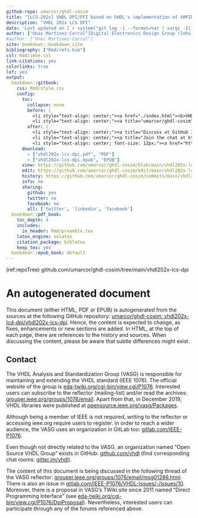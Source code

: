 ```yaml
---
github-repo: umarcor/ghdl-cosim
title: "[LCS-202x] VHDL DPI/FFI based on GHDL's implementation of VHPIDIRECT"
description: "VHDL 202x LCS DPI"
date: 'Last updated on [`r system("git log -1 --format=%at | xargs -I{} date -d @{} +%Y/%m/%d", intern=TRUE)`](https://github.com/umarcor/ghdl-cosim/commit/`r system("git rev-parse HEAD", intern=TRUE)`) and generated on `r format(Sys.time(), "%Y/%m/%d")`'
author: ["Unai Martinez-Corral^[Digital Electronics Design Group ([ehu.eus/gded](https://ehu.eus/gded)), Dept. Electronics Technology, University of the Basque Country ([UPV/EHU](https://ehu.eus)), unai.martinezcorral[at]ehu[dot]eus]"]
#author: ["Unai Martinez-Corral"]
site: bookdown::bookdown_site
bibliography: ["Rmd/refs.bib"]
csl: Rmd/ieee.csl
link-citations: yes
colorlinks: true
lof: yes
output:
  bookdown::gitbook:
    css: Rmd/style.css
    config:
      toc:
        collapse: none
        before: |
          <li style="text-align: center;"><a href="./index.html"><b>VHDL DPI/FFI based on GHDL</b></a></li>
          <li style="text-align: center;"><a title="umarcor/ghdl-cosim" href="https://github.com/umarcor/ghdl-cosim"><img src="https://img.shields.io/badge/umarcor-ghdl--cosim-gray.svg?longCache=true&style=flat-square&logo=github&labelColor=63cda9"></a></li>
        after: |
          <li style="text-align: center;"><a title="Discuss at GitHub Issues" href="https://github.com/umarcor/ghdl-cosim/issues"><img src="https://img.shields.io/github/issues-raw/umarcor/ghdl-cosim?longCache=true&style=flat-square&logo=github&label=Discuss%20at%20GitHub"></a></li>
          <li style="text-align: center;"><a title="Join the chat at https://gitter.im/vhdl/General" href="https://gitter.im/vhdl/General"><img src="https://img.shields.io/badge/Join%20chat-at%20gitter-4db797.svg?longCache=true&style=flat-square&logo=gitter&logoColor=e8ecef"></a></li>
          <li style="text-align: center; font-size: 12px;"><a href="https://github.com/rstudio/bookdown" target="blank"><i>Published with bookdown</i></a></li>
      download:
        - ["vhdl202x-lcs-dpi.pdf", "PDF"]
        - ["vhdl202x-lcs-dpi.epub", "EPUB"]
      view: https://github.com/umarcor/ghdl-cosim/blob/main/vhdl202x-lcs-dpi/%s
      edit: https://github.com/umarcor/ghdl-cosim/edit/main/vhdl202x-lcs-dpi/%s
      history: https://github.com/umarcor/ghdl-cosim/commits/main/vhdl202x-lcs-dpi/%s
      info: no
      sharing:
        github: yes
        twitter: no
        facebook: no
        all: ['twitter', 'linkedin', 'facebook']
  bookdown::pdf_book:
    toc_depth: 4
    includes:
      in_header: Rmd/preamble.tex
    latex_engine: xelatex
    citation_package: biblatex
    keep_tex: yes
  bookdown::epub_book: default
---
```


(ref:repoTree) github.com/umarcor/ghdl-cosim/tree/main/vhdl202x-lcs-dpi

# An autogenerated document {-#index}

This document (either HTML, PDF or EPUB) is autogenerated from the sources at the following GitHub repository: [umarcor/ghdl-cosim: vhdl202x-lcd-dpi/vhdl202x-lcs-dpi](https://github.com/umarcor/ghdl-cosim/tree/develop/vhdl202x-lcs-dpi). Hence, the content is expected to change, as fixes, enhancements or new sections are added. In HTML, at the top of each page, there are references to the history and sources. When discussing the content, please be aware that subtle differences might exist.

## Contact {-}

The VHDL Analysis and Standardization Group (VASG) is responsible for maintaining and extending the VHDL standard (IEEE 1076). The official website of the group is [eda-twiki.org/cgi-bin/view.cgi/P1076](http://www.eda-twiki.org/cgi-bin/view.cgi/P1076). Interested users can subscribe to the reflector (mailing-list) and/or read the archives: [grouper.ieee.org/groups/1076/email](http://grouper.ieee.org/groups/1076/email/thread.html). Apart from that, in December 2019, VHDL libraries were published at [opensource.ieee.org/vasg/Packages](https://opensource.ieee.org/vasg/Packages).

Although being a member of IEEE is not required, writing to the reflector or accessing ieee.org require users to register. In order to reach a wider audience, the VASG uses an organization in GitLab too: [gitlab.com/IEEE-P1076](https://gitlab.com/IEEE-P1076).

Even though not directly related to the VASG, an organization named "Open Source VHDL Group" exists in GitHub: [github.com/vhdl](https://github.com/vhdl) (find corresponding chat rooms: [gitter.im/vhdl](https://gitter.im/vhdl)).

The content of this document is being discussed in the following thread of the VASG reflector: [grouper.ieee.org/groups/1076/email/msg01286.html](https://grouper.ieee.org/groups/1076/email/msg01286.html). There is also an issue in [gitlab.com/IEEE-P1076/VHDL-Issues/-/issues/10](https://gitlab.com/IEEE-P1076/VHDL-Issues/-/issues/10). Moreover, there is a proposal in VASG's TWiki site since 2011 named "Direct Programming Interface" (see [eda-twiki.org/cgi-bin/view.cgi/P1076/DpiProposal](http://www.eda-twiki.org/cgi-bin/view.cgi/P1076/DpiProposal)). Nevertheless, interested users can participate through any of the forums referenced above.
